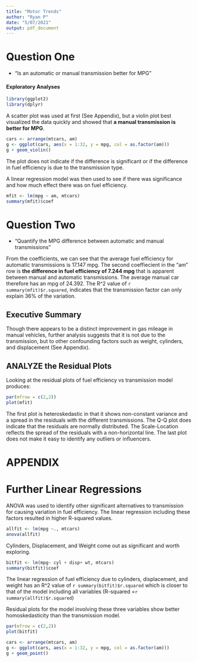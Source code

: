 ```yaml
---
title: "Motor Trends"
author: "Ryan P"
date: "5/07/2021"
output: pdf_document
---
```


# Question One

- "Is an automatic or manual transmission better for MPG"

#### Exploratory Analyses


```r
library(ggplot2)
library(dplyr)
```


A scatter plot was used at first (See Appendix), but a violin plot best visualized the data quickly and showed that **a manual transmission is better for MPG**.

```r
cars <- arrange(mtcars, am)
g <- ggplot(cars, aes(x = 1:32, y = mpg, col = as.factor(am)))
g + geom_violin()
```

The plot does not indicate if the difference is significant or if the difference in fuel efficiency is due to the transmission type.

A linear regression model was then used to see if there was significance and how much effect there was on fuel efficiency.

```r
mfit <- lm(mpg ~ am, mtcars)
summary(mfit)$coef 
```
# Question Two

- "Quantify the MPG difference between automatic and manual transmissions"


From the coefficients, we can see that the average fuel efficiency for automatic transmissions is 17.147 mpg. The second coeffiecient in the "am" row is **the difference in fuel efficiency of 7.244 mpg** that is apparent between manual and automatic transmissions. The average manual car therefore has an mpg of 24.392.
The R^2 value of `r summary(mfit)$r.squared`, indicates that the transmission factor can only explain 36% of the variation.

## Executive Summary

Though there appears to be a distinct improvement in gas mileage in manual vehicles,
further analysis suggests that it is not due to the transmission, but to other
confounding factors such as weight, cylinders, and displacement (See Appendix).


## ANALYZE the Residual Plots
Looking at the residual plots of fuel efficiency vs transmission model produces:

```r
par(mfrow = c(2,2))
plot(mfit)
```
The first plot is heteroskedastic in that it shows non-constant variance and a spread in the residuals with the different transmissions.
The Q-Q plot does indicate that the residuals are normally distributed.
The Scale-Location reflects the spread of the residuals with a non-horizontal line.
The last plot does not make it easy to identify any outliers or influencers.

# APPENDIX

# Further Linear Regressions

ANOVA was used to identify other significant alternatives to transmission for causing variation in fuel efficiency. The linear regression including these factors resulted in higher R-squared values.
```r

allfit <- lm(mpg ~., mtcars)
anova(allfit)
```
Cylinders, Displacement, and Weight come out as significant and worth exploring.

```r
bitfit <- lm(mpg~ cyl + disp+ wt, mtcars)
summary(bitfit)$coef
```
The linear regression of fuel efficiency due to cylinders, displacement, and weight has an R^2 value of `r summary(bitfit)$r.squared` which is closer to that of the model including all variables (R-squared =`r summary(allfit)$r.squared`)


Residual plots for the model involving these three variables show better homoskedasticity than the transmission model.
```r
par(mfrow = c(2,2))
plot(bitfit)
```


```r
cars <- arrange(mtcars, am)
g <- ggplot(cars, aes(x = 1:32, y = mpg, col = as.factor(am)))
g + geom_point()
```

